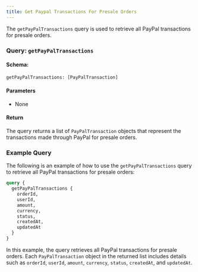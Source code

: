 ```yaml
---
title: Get Paypal Transactions For Presale Orders
---
```



The `getPayPalTransactions` query is used to retrieve all PayPal transactions for presale orders.

### Query: `getPayPalTransactions`

#### Schema:
```graphql
getPayPalTransactions: [PayPalTransaction]
```

#### Parameters

- None

#### Return

The query returns a list of `PayPalTransaction` objects that represent the transactions made through PayPal for presale orders.

### Example Query

The following is an example of how to use the `getPayPalTransactions` query to retrieve all PayPal transactions for presale orders:

```graphql
query {
  getPayPalTransactions {
    orderId,
    userId,
    amount,
    currency,
    status,
    createdAt,
    updatedAt
  }
}
```

In this example, the query retrieves all PayPal transactions for presale orders. Each `PayPalTransaction` object in the returned list includes details such as `orderId`, `userId`, `amount`, `currency`, `status`, `createdAt`, and `updatedAt`.